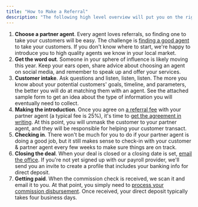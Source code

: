 ```yaml
---
title: "How to Make a Referral"
description: "The following high level overview will put you on the right track to earn your first referral commission!"
---
```


1. **Choose a partner agent**. Every agent loves referrals, so finding one to take your customers will be easy. The challenge is [finding a good agent](https://app.generalreferral.com/kb/referral-transactions/who-receives-referral) to take your customers. If you don't know where to start, we're happy to introduce you to high quality agents we know in your local market.
2. **Get the word out**. Someone in your sphere of influence is likely moving this year. Keep your ears open, share advice about choosing an agent on social media, and remember to speak up and offer your services.
3. **Customer intake**. Ask questions and listen, listen, listen. The more you know about your potential customers' goals, timeline, and parameters, the better you will do at matching them with an agent. See the attached sample form to get an idea about the type of information you will eventually need to collect.
4. **Making the introduction**. Once you agree on [a referral fee](https://www.generalreferral.com/blog/referral-fees) with your partner agent (a typical fee is 25%), it's time to [get the agreement in writing](https://app.generalreferral.com/kb/referral-transactions/how-to-submit-referral). At this point, you will unmask the customer to your partner agent, and they will be responsible for helping your customer transact.
5. **Checking in**. There won't be much for you to do if your partner agent is doing a good job, but it still makes sense to check-in with your customer & partner agent every few weeks to make sure things are on track.
6. **Closing the deal**. When your deal is closed or a closing date is set, [email the office](https://app.generalreferral.com/contact). If you're not yet signed up with our payroll provider, we'll send you an invite to create a profile that includes your banking info for direct deposit.
7. **Getting paid**. When the commission check is received, we scan it and email it to you. At that point, you simply need to [process your commission disbursement](https://app.generalreferral.com/kb/referral-transactions/how-to-get-paid). Once received, your direct deposit typically takes four business days.